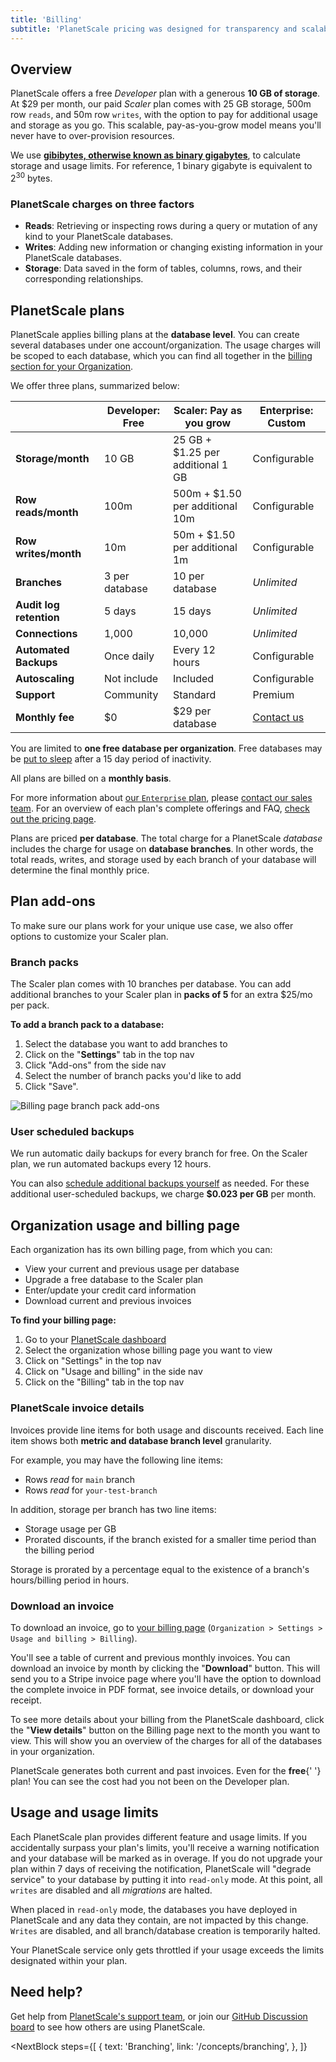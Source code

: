 ```yaml
---
title: 'Billing'
subtitle: 'PlanetScale pricing was designed for transparency and scalability.'
---
```


## Overview

PlanetScale offers a free *Developer* plan with a generous **10 GB of storage**. At $29 per month, our paid *Scaler* plan comes with 25 GB storage, 500m row `reads`, and 50m row `writes`, with the option to pay for additional usage and storage as you go. This scalable, pay-as-you-grow model means you'll never have to over-provision resources.

<InfoBlock type="note">
  We use <a href="https://simple.wikipedia.org/wiki/Gibibyte"><strong>gibibytes, otherwise known as binary gigabytes</strong></a>, to calculate storage and usage limits. For reference, 1 binary gigabyte is equivalent to 2<sup>30</sup> bytes.
</InfoBlock>

### PlanetScale charges on three factors

- **Reads**: Retrieving or inspecting rows during a query or mutation of any kind to your PlanetScale databases.
- **Writes**: Adding new information or changing existing information in your PlanetScale databases.
- **Storage**: Data saved in the form of tables, columns, rows, and their corresponding relationships.

## PlanetScale plans

PlanetScale applies billing plans at the **database level**. You can create several databases under one account/organization. The usage charges will be scoped to each database, which you can find all together in the [billing section for your Organization](/concepts/billing#organization-billing-page).

We offer three plans, summarized below:

|                      | **Developer**: Free  | **Scaler**: Pay as you grow    | **Enterprise**: Custom                      |
| -------------------- | -------------------- | ------------------------------- | --------------------------------------------- |
| **Storage/month**    | 10 GB                 | 25 GB + $1.25 per additional 1 GB | Configurable                                  |
| **Row reads/month**  | 100m                 | 500m + $1.50 per additional 10m | Configurable                                  |
| **Row writes/month** | 10m                  | 50m + $1.50 per additional 1m   | Configurable                                  |
| **Branches**         | 3 per database       | 10 per database                 | _Unlimited_                                   |
| **Audit log retention**|  5 days            | 15 days                         | _Unlimited_                                  |
| **Connections**      | 1,000                | 10,000                          | _Unlimited_                                  |
| **Automated Backups**| Once daily           | Every 12 hours                  | Configurable                                  |
| **Autoscaling**      | Not include          | Included                        | Configurable                                  |
| **Support**          | Community            | Standard                        | Premium                                       |
| **Monthly fee**      | $0                   | $29 per database                | [Contact us](https://planetscale.com/contact) |

<InfoBlock type="note">
  You are limited to <strong>one free database per organization</strong>. Free databases may be <a href="/concepts/database-sleeping">put to sleep</a> after a 15 day period of inactivity.
</InfoBlock>

All plans are billed on a **monthly basis**. 

For more information about [our `Enterprise` plan](https://planetscale.com/enterprise), please [contact our sales team](https://www.planetscale.com/contact). For an overview of each plan's complete offerings and FAQ, [check out the pricing page](https://planetscale.com/pricing).

<InfoBlock type="note">
  Plans are priced <b>per database</b>. The total charge for a PlanetScale <em>database</em> includes the charge for
  usage on <b>database branches</b>. In other words, the total <inlineCode>reads</inlineCode>, <inlineCode>writes</inlineCode>, and storage used by each branch of your database will determine the final monthly price.
</InfoBlock>

## Plan add-ons

To make sure our plans work for your unique use case, we also offer options to customize your Scaler plan.

### Branch packs

The Scaler plan comes with 10 branches per database. You can add additional branches to your Scaler plan in **packs of 5** for an extra $25/mo per pack.

**To add a branch pack to a database:**

1. Select the database you want to add branches to
2. Click on the "**Settings**" tab in the top nav
3. Click "Add-ons" from the side nav
4. Select the number of branch packs you'd like to add
5. Click "Save".

![Billing page branch pack add-ons](/img/docs/branch-pack-add-ons.png)

### User scheduled backups

We run automatic daily backups for every branch for free. On the Scaler plan, we run automated backups every 12 hours.

You can also [schedule additional backups yourself](/concepts/back-up-and-restore#create-manual-backups) as needed. For these additional user-scheduled backups, we charge **$0.023 per GB** per month.

## Organization usage and billing page

Each organization has its own billing page, from which you can:

- View your current and previous usage per database
- Upgrade a free database to the Scaler plan
- Enter/update your credit card information
- Download current and previous invoices

**To find your billing page:**

1. Go to your [PlanetScale dashboard](https://app.planetscale.com)
2. Select the organization whose billing page you want to view
3. Click on "Settings" in the top nav
4. Click on "Usage and billing" in the side nav
5. Click on the "Billing" tab in the top nav

### PlanetScale invoice details

Invoices provide line items for both usage and discounts received. Each line item shows both **metric and database branch level** granularity. 

For example, you may have the following line items:

- Rows _read_ for `main` branch
- Rows _read_ for `your-test-branch`

In addition, storage per branch has two line items:
  - Storage usage per GB
  - Prorated discounts, if the branch existed for a smaller time period than the billing period

Storage is prorated by a percentage equal to the existence of a branch's hours/billing period in hours.

### Download an invoice

To download an invoice, go to [your billing page](#find-your-database-billing-page) (`Organization > Settings > Usage and billing > Billing`).

You'll see a table of current and previous monthly invoices. You can download an invoice by month by clicking the "**Download**" button. This will send you to a Stripe invoice page where you'll have the option to download the complete invoice in PDF format, see invoice details, or download your receipt.

To see more details about your billing from the PlanetScale dashboard, click the "**View details**" button on the Billing page next to the month you want to view. This will show you an overview of the charges for all of the databases in your organization.

<InfoBlock type="note">
  PlanetScale generates both current and past invoices. Even for the <b>free</b>{' '}
  plan! You can see the cost had you not been on the Developer plan.
</InfoBlock>

## Usage and usage limits

Each PlanetScale plan provides different feature and usage limits. If you accidentally surpass your plan's limits, you'll receive a warning notification and your database will be marked as in overage. If you do not upgrade your plan within 7 days of receiving the notification, PlanetScale will "degrade service" to your database by putting it into `read-only` mode. At this point, all `writes` are disabled and all _migrations_ are halted.

When placed in `read-only` mode, the databases you have deployed in PlanetScale and any data they contain, are not impacted by this change. `Writes` are disabled, and all branch/database creation is temporarily halted.

<InfoBlock type="warning">
  Your PlanetScale service only gets throttled if your usage exceeds the limits
  designated within your plan.
</InfoBlock>

## Need help?

Get help from [PlanetScale's support team](https://www.planetscale.com/support), or join our [GitHub Discussion board](https://github.com/planetscale/beta/discussions) to see how others are using PlanetScale.

<NextBlock
  steps={[
    {
      text: 'Branching',
      link: '/concepts/branching',
    },
  ]}
></NextBlock>
